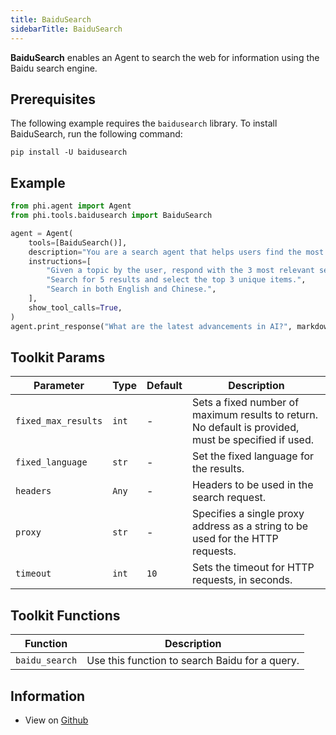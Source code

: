 ```yaml
---
title: BaiduSearch
sidebarTitle: BaiduSearch
---
```


**BaiduSearch** enables an Agent to search the web for information using the Baidu search engine.

## Prerequisites

The following example requires the `baidusearch` library. To install BaiduSearch, run the following command:

```shell
pip install -U baidusearch
```

## Example

```python cookbook/tools/baidusearch_tools.py
from phi.agent import Agent
from phi.tools.baidusearch import BaiduSearch

agent = Agent(
    tools=[BaiduSearch()],
    description="You are a search agent that helps users find the most relevant information using Baidu.",
    instructions=[
        "Given a topic by the user, respond with the 3 most relevant search results about that topic.",
        "Search for 5 results and select the top 3 unique items.",
        "Search in both English and Chinese.",
    ],
    show_tool_calls=True,
)
agent.print_response("What are the latest advancements in AI?", markdown=True)
```

## Toolkit Params

| Parameter | Type | Default | Description |
|-----------|------|---------|-------------|
| `fixed_max_results` | `int` | - | Sets a fixed number of maximum results to return. No default is provided, must be specified if used. |
| `fixed_language` | `str` | - | Set the fixed language for the results. |
| `headers` | `Any` | - | Headers to be used in the search request. |
| `proxy` | `str` | - | Specifies a single proxy address as a string to be used for the HTTP requests. |
| `timeout` | `int` | `10` | Sets the timeout for HTTP requests, in seconds. |

## Toolkit Functions

| Function | Description |
|----------|-------------|
| `baidu_search` | Use this function to search Baidu for a query. |

## Information

- View on [Github](https://github.com/phidatahq/agno/blob/main/phi/tools/baidusearch.py)

